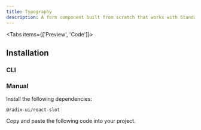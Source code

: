 ```yaml
---
title: Typography
description: A form component built from scratch that works with Standard Schema
---
```


<Tabs items={['Preview', 'Code']}>

<Tab value="Preview">
  <PreviewComponent comp="typography-demo" />
</Tab>

<Tab value="Code">
  <ComponentSource comp="typography-demo" />
</Tab>

</Tabs>

## Installation

### CLI

<InstallComponent comp="typography" />

### Manual

<Steps>

<Step>
Install the following dependencies:

```package-install
@radix-ui/react-slot
```

</Step>

<Step>
  Copy and paste the following code into your project.
  <ComponentSource comp="typography" />
</Step>

</Steps>

